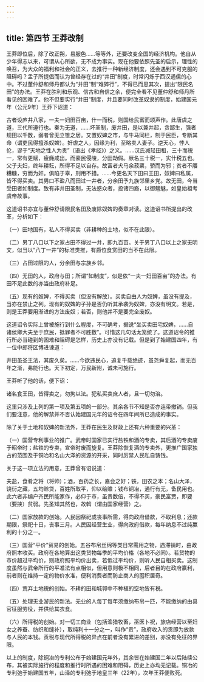 ```yaml
---
---
---
```

title: 第四节 王莽改制
---




王莽即位后，除了改正朔，易服色……等等外，还要改变全国的经济机构。他自从少年得志以来，可谓从心所欲，无不成为事实。现在他要依照先圣的启示，理性的唤召，为大众的福利和社会的正义，去推行一种新经济制度，还会遇到不可克服的阻碍吗？孟子所提倡而认为曾经存在过的“井田”制度，时常闪烁于西汉通儒的心中。不过董仲舒和师丹都认为“井田”制“难猝行”，不得已而思其次，提出“限民名田”的办法。王莽在胜利和乐观、信古和自信之余，便完全看不见董仲舒和师丹所看见的困难了。他不但要实行“井田”制度，并且要同时改革奴隶的制度，始建国元年（公元9年）王莽下诏道：

古者设庐井八家，一夫一妇田百亩，什一而税，则国给民富而颂声作。此唐虞之道，三代所遵行也。秦为无道，……坏圣制，废井田，是以兼并起，贪鄙生，强者规田以千数，弱者曾无立锥之居。又置奴婢之市，与牛马同栏，制于民臣，专断其命（谓吏民得擅杀奴婢）。奸虐之人，因缘为利，至略卖人妻子。逆天心，悖人伦，谬于“天地之性人为贵”（语出《孝经》）之义。……汉氏减轻田租，三十而税一，常有更赋，疲癃咸出。而豪民侵陵，分田劫假。厥名三十税一，实什税五也。父子夫妇，终年耕耘，所得不足以自存。故富者犬马余菽粟，骄而为邪；贫者不餍糟糠，穷而为奸。俱陷于辜，刑用不措。……今更名天下田曰王田，奴婢曰私属，皆不得买卖。其男口不盈八而田过一井者，分余田予九族邻里乡党。故无田，今当受田者如制度。致有非井田圣制，无法惑众者，投诸四裔，以御魑魅，如皇始祖考虞帝故事。

这道诏书亦宜与董仲舒请限民名田及废除奴婢的奏章对读。这道诏书所提出的改革，分析如下：

（一）田地国有，私人不得买卖（非耕种的土地，似不在此限）。

（二）男丁八口以下之家占田不得过一井，即九百亩。关于男丁八口以上之家无明文，似当以“八丁一井”的标准类推，有爵位食赏田的当不在此限。

（三）占田过限的人，分余田与宗族乡邻。

（四）无田的人，政府与田；所谓“如制度”，似是依“一夫一妇田百亩”的办法。有田不足此数的亦当由政府补足。

（五）现有的奴婢，不得买卖（但没有解放）。买卖自由人为奴婢，虽没有提及，当亦在禁止之列。现有的奴婢的子孙是否仍听其承袭为奴婢，亦没有明文。若是，则是王莽要用渐进的方法废奴；若否，则他并不是要完全废奴。

这道诏令实际上曾被施行到什么程度，不可确考，据说“坐买卖田宅奴婢，……自诸侯卿大夫至于庶民，抵罪者不可胜数”。可惜这几句话太笼统了。这道诏令的推行所必当碰到的困难和阻碍是怎样，历史上亦没有记载。但是到了始建国四年，有一位中郎将区博进谏道：

井田虽圣王法，其废久矣。……今欲违民心，追复千载绝迹，虽尧舜复起，而无百年之渐，弗能行也。天下初定，万民新附，诚未可施行。

王莽听了他的话，便下诏：

诸名食王田，皆得卖之，勿拘以法。犯私买卖庶人者，且一切勿治。

这里只涉及上列的第一项及第五项的一部分。其余各节不知是否亦连带撤销。但我们要注意，他的解禁并不否认始建国元年的诏令在四年间所已造成的事实。

除了关于土地和奴婢的新法外，王莽在民生及财政上还有六种重要的兴革：

（一）国营专利事业的推广。武帝时国家已实行盐铁和酒的专卖，其后酒的专卖废于昭帝时；盐铁的专卖，宣帝时废而旋复。王莽除恢复酒的专卖外，更推广国家独占的范围及于铜冶和名山大泽的资源的开采，同时厉禁人民私自铸钱。

关于这一项立法的用意，王莽曾有诏说道：

夫盐，食肴之将（将帅）；酒，百药之长，嘉会之好；铁，田农之本；名山大泽，饶衍之藏，五均赊贷，百姓所取平，仰以给赡；钱布铜冶，通行有无，备民用也。此六者非编户齐民所能家作，必仰于市，虽贵数倍，不得不买，豪民富贾，即要（要挟）贫弱。先圣知其然也，故斡（谓由国家经营）之。

（二）国家放款的创始。人民因祭祀或丧事所需，得向政府借款，不取利息；还款期限，祭祀十日，丧事三月。人民因经营生业，得向政府借款，每年纳息不过纯赢利的十分之一。

（三）国营“平价”贸易的创始。五谷布帛丝绵等类日常需用之物，遇滞销时，由政府照本收买。政府在各地算出这类货物每季的平均价格（各地不必同）。若货物的市价超过平均价，则政府照平均价出卖，若低过平均价，则听人民自相买卖。这制度虽然与武帝所行的平准法有点相似，但用意则极不相同，后者目的在政府赢利，前者则在维持一定的物价水准，便利消费者而防止商人的囤积居奇。

（四）荒弃土地税的创始。不耕的田和城郭中不种植的空地皆有税。

（五）处理无业游民的新法。无业的人每丁每年须缴纳布帛一匹，不能缴纳的由县官征服劳役，并供给其衣食。

（六）所得税的创始。对一切工商业（包括渔猎牧畜，巫医卜祝，旅店经营以至妇女之养蚕、纺织和缝补），取纯利十一分之一，叫作“贡”，政府收入的贡即为放款与人民的本钱。贡税与现代所得税的异点在前者没有累进的差别，亦没有免征的界限。

以上的制度，除铜冶的专利公布于始建国元年外，其余皆在始建国二年以后陆续公布，其被实际施行的程度和推行时所遇的困难和阻碍，历史上亦均无记载。铜冶的专利弛于始建国五年，山泽的专利弛于地皇三年（22年），次年王莽便败死。